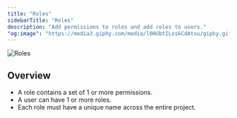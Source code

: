 ```yaml
---
title: "Roles"
sidebarTitle: "Roles"
description: "Add permissions to roles and add roles to users."
"og:image": "https://media3.giphy.com/media/l0HUbtILos6CdAtxu/giphy.gif"
---
```


<img
    class="hero"
    noZoom
    alt="Roles"
    src="https://media3.giphy.com/media/l0HUbtILos6CdAtxu/giphy.gif"
/>

## Overview

- A role contains a set of 1 or more permissions.
- A user can have 1 or more roles.
- Each role must have a unique name across the entire project.

